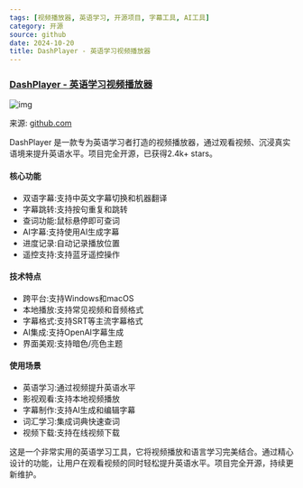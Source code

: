 ```yaml
---
tags: [视频播放器, 英语学习, 开源项目, 字幕工具, AI工具]
category: 开源
source: github
date: 2024-10-20
title: DashPlayer - 英语学习视频播放器
---
```


### [DashPlayer - 英语学习视频播放器](https://github.com/solidSpoon/DashPlayer)

![img](https://img.mengpeng.tech/i/2024/12/06/67528c1e241a4.webp)

来源: [github.com](https://github.com/solidSpoon/DashPlayer)

DashPlayer 是一款专为英语学习者打造的视频播放器，通过观看视频、沉浸真实语境来提升英语水平。项目完全开源，已获得2.4k+ stars。

#### 核心功能
- 双语字幕:支持中英文字幕切换和机器翻译
- 字幕跳转:支持按句重复和跳转
- 查词功能:鼠标悬停即可查词
- AI字幕:支持使用AI生成字幕
- 进度记录:自动记录播放位置
- 遥控支持:支持蓝牙遥控操作

#### 技术特点
- 跨平台:支持Windows和macOS
- 本地播放:支持常见视频和音频格式
- 字幕格式:支持SRT等主流字幕格式
- AI集成:支持OpenAI字幕生成
- 界面美观:支持暗色/亮色主题

#### 使用场景
- 英语学习:通过视频提升英语水平
- 影视观看:支持本地视频播放
- 字幕制作:支持AI生成和编辑字幕
- 词汇学习:集成词典快速查词
- 视频下载:支持在线视频下载

这是一个非常实用的英语学习工具，它将视频播放和语言学习完美结合。通过精心设计的功能，让用户在观看视频的同时轻松提升英语水平。项目完全开源，持续更新维护。 